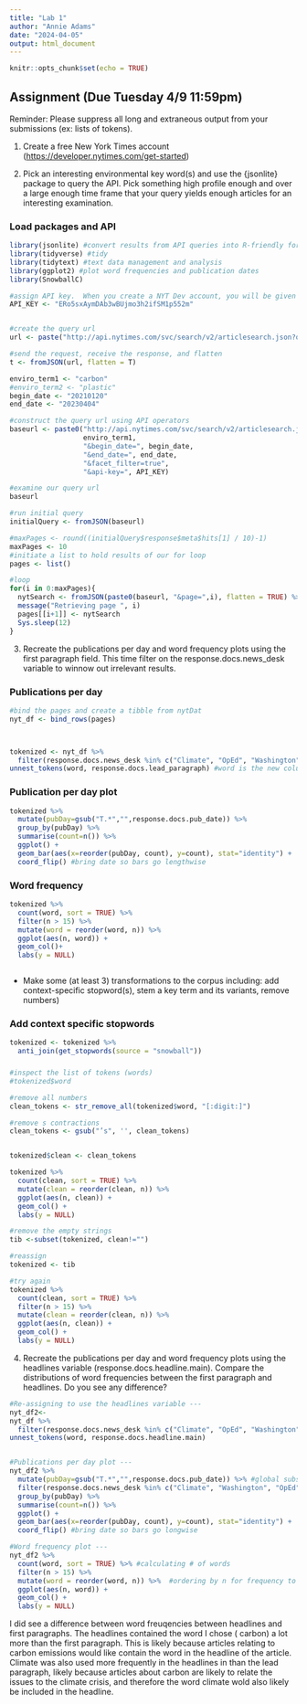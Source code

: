 ```yaml
---
title: "Lab 1"
author: "Annie Adams"
date: "2024-04-05"
output: html_document
---
```


```r
knitr::opts_chunk$set(echo = TRUE)
```

## Assignment (Due Tuesday 4/9 11:59pm)

Reminder: Please suppress all long and extraneous output from your submissions (ex:  lists of tokens).

1.  Create a free New York Times account (<https://developer.nytimes.com/get-started>)

2.  Pick an interesting environmental key word(s) and use the {jsonlite} package to query the API. Pick something high profile enough and over a large enough time frame that your query yields enough articles for an interesting examination.


### Load packages and API
```r
library(jsonlite) #convert results from API queries into R-friendly formats 
library(tidyverse) #tidy
library(tidytext) #text data management and analysis
library(ggplot2) #plot word frequencies and publication dates
library(SnowballC)

#assign API key.  When you create a NYT Dev account, you will be given a key
API_KEY <- "ERo5sxAymDAb3wBUjmo3h2ifSM1p552m"


#create the query url
url <- paste("http://api.nytimes.com/svc/search/v2/articlesearch.json?q=haaland&api-key=",API_KEY, sep ="")

#send the request, receive the response, and flatten
t <- fromJSON(url, flatten = T)
```


```r

enviro_term1 <- "carbon"
#enviro_term2 <- "plastic"
begin_date <- "20210120"
end_date <- "20230404"

#construct the query url using API operators
baseurl <- paste0("http://api.nytimes.com/svc/search/v2/articlesearch.json?q=",
                  enviro_term1, 
                  "&begin_date=", begin_date,
                  "&end_date=", end_date,
                  "&facet_filter=true",
                  "&api-key=", API_KEY)

#examine our query url
baseurl
```


```r
#run initial query
initialQuery <- fromJSON(baseurl)

#maxPages <- round((initialQuery$response$meta$hits[1] / 10)-1) 
maxPages <- 10
#initiate a list to hold results of our for loop
pages <- list()

#loop
for(i in 0:maxPages){
  nytSearch <- fromJSON(paste0(baseurl, "&page=",i), flatten = TRUE) %>% data.frame()
  message("Retrieving page ", i)
  pages[[i+1]] <- nytSearch 
  Sys.sleep(12)
}
```



3.  Recreate the publications per day and word frequency plots using the first paragraph field.  This time filter on the response.docs.news_desk variable to winnow out irrelevant results.

### Publications per day

```r


#bind the pages and create a tibble from nytDat
nyt_df <- bind_rows(pages)



tokenized <- nyt_df %>%
  filter(response.docs.news_desk %in% c("Climate", "OpEd", "Washington")) %>%
unnest_tokens(word, response.docs.lead_paragraph) #word is the new column, paragraph is the source


```


### Publication per day plot
```r

tokenized %>%
  mutate(pubDay=gsub("T.*","",response.docs.pub_date)) %>% 
  group_by(pubDay) %>%
  summarise(count=n()) %>%
  ggplot() +
  geom_bar(aes(x=reorder(pubDay, count), y=count), stat="identity") +
  coord_flip() #bring date so bars go lengthwise
```

### Word frequency

```r

tokenized %>%
  count(word, sort = TRUE) %>%
  filter(n > 15) %>%
  mutate(word = reorder(word, n)) %>%
  ggplot(aes(n, word)) +
  geom_col()+
  labs(y = NULL)



```


-   Make some (at least 3) transformations to the corpus including: add context-specific stopword(s), stem a key term and its variants, remove numbers) 


### Add context specific stopwords
```r
tokenized <- tokenized %>%
  anti_join(get_stopwords(source = "snowball"))
```

### 
```r

#inspect the list of tokens (words)
#tokenized$word

#remove all numbers
clean_tokens <- str_remove_all(tokenized$word, "[:digit:]") 

#remove s contractions
clean_tokens <- gsub("’s", '', clean_tokens)


tokenized$clean <- clean_tokens

tokenized %>%
  count(clean, sort = TRUE) %>%
  mutate(clean = reorder(clean, n)) %>%
  ggplot(aes(n, clean)) +
  geom_col() +
  labs(y = NULL)

#remove the empty strings
tib <-subset(tokenized, clean!="")

#reassign
tokenized <- tib

#try again
tokenized %>%
  count(clean, sort = TRUE) %>%
  filter(n > 15) %>% 
  mutate(clean = reorder(clean, n)) %>%
  ggplot(aes(n, clean)) +
  geom_col() +
  labs(y = NULL)

```








4.  Recreate the publications per day and word frequency plots using the headlines variable (response.docs.headline.main). Compare the distributions of word frequencies between the first paragraph and headlines. Do you see any difference?



```r


#Re-assigning to use the headlines variable ---
nyt_df2<- 
nyt_df %>% 
  filter(response.docs.news_desk %in% c("Climate", "OpEd", "Washington")) %>%
unnest_tokens(word, response.docs.headline.main) 


#Publications per day plot ---
nyt_df2 %>%
  mutate(pubDay=gsub("T.*","",response.docs.pub_date)) %>% #global substitution to pull out time portion of dates (with T.)
  filter(response.docs.news_desk %in% c("Climate", "Washington", "OpEd")) %>% 
  group_by(pubDay) %>% 
  summarise(count=n()) %>%
  ggplot() +
  geom_bar(aes(x=reorder(pubDay, count), y=count), stat="identity") +
  coord_flip() #bring date so bars go longwise
```


```r


#Word frequency plot ---
nyt_df2 %>% 
  count(word, sort = TRUE) %>% #calculating # of words
  filter(n > 15) %>% 
  mutate(word = reorder(word, n)) %>%  #ordering by n for frequency to get most common words
  ggplot(aes(n, word)) +
  geom_col() +
  labs(y = NULL)
```



I did see a difference between word freuqencies between headlines and first paragraphs. The headlines  contained the word I chose ( carbon) a lot more than the first paragraph. This is likely because articles relating to carbon emissions would like contain the word in the headline of the article. Climate was also used more frequently in the headlines in than the lead paragraph, likely because articles about carbon are likely to relate the issues to the climate crisis, and therefore the word climate wold also likely be included in the headline. 
